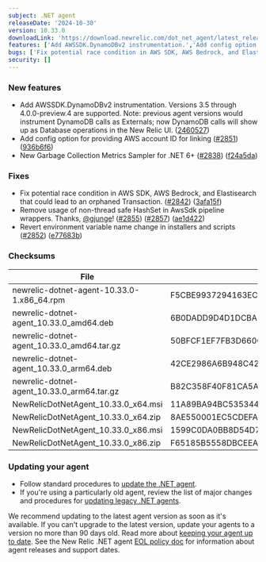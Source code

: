 ```yaml
---
subject: .NET agent
releaseDate: '2024-10-30'
version: 10.33.0
downloadLink: 'https://download.newrelic.com/dot_net_agent/latest_release'
features: ['Add AWSSDK.DynamoDBv2 instrumentation.','Add config option for providing AWS account ID for linking.','New Garbage Collection Metrics Sampler for .NET 6+.']
bugs: ['Fix potential race condition in AWS SDK, AWS Bedrock, and Elastisearch that could lead to an orphaned Transaction.','Remove usage of non-thread safe HashSet in AwsSdk pipeline wrappers.','Revert environment variable name change in installers and scripts.']
security: []
---
```


### New features

* Add AWSSDK.DynamoDBv2 instrumentation.  Versions 3.5 through 4.0.0-preview.4 are supported.  Note: previous agent versions would instrument DynamoDB calls as Externals; now DynamoDB calls will show up as Database operations in the New Relic UI. ([2460527](https://github.com/newrelic/newrelic-dotnet-agent/commit/2460527c83c0b196329a2e2b61e435cd20cd6dbd))
* Add config option for providing AWS account ID for linking ([#2851](https://github.com/newrelic/newrelic-dotnet-agent/issues/2851)) ([936b6f6](https://github.com/newrelic/newrelic-dotnet-agent/commit/936b6f63c837dd03222281870ae5db40574693ff))
* New Garbage Collection Metrics Sampler for .NET 6+ ([#2838](https://github.com/newrelic/newrelic-dotnet-agent/issues/2838)) ([f24a5da](https://github.com/newrelic/newrelic-dotnet-agent/commit/f24a5daa2cc6117a73eac96f2a45d738335d063a))

### Fixes

* Fix potential race condition in AWS SDK, AWS Bedrock, and Elastisearch that could lead to an orphaned Transaction. ([#2842](https://github.com/newrelic/newrelic-dotnet-agent/issues/2842)) ([3afa15f](https://github.com/newrelic/newrelic-dotnet-agent/commit/3afa15f3cf70d4bda5cecbd728c377ad7cb4ff28))
* Remove usage of non-thread safe HashSet in AwsSdk pipeline wrappers. Thanks, [@gjunge](https://github.com/gjunge)! ([#2855](https://github.com/newrelic/newrelic-dotnet-agent/issues/2855)) ([#2857](https://github.com/newrelic/newrelic-dotnet-agent/issues/2857)) ([ae1d422](https://github.com/newrelic/newrelic-dotnet-agent/commit/ae1d4220e684192525f13c670436dbf4400012bd))
* Revert environment variable name change in installers and scripts ([#2852](https://github.com/newrelic/newrelic-dotnet-agent/issues/2852)) ([e77683b](https://github.com/newrelic/newrelic-dotnet-agent/commit/e77683b7e60afa502b6e700a51945c757530a47b))

### Checksums
| File | SHA - 256  Hash |
| ---| ---|
| newrelic-dotnet-agent-10.33.0-1.x86_64.rpm | F5CBE9937294163ECC8D3F8C0FEB72DBA8F89F1E79E5F3B9AD0F244F14E86328 |
| newrelic-dotnet-agent_10.33.0_amd64.deb | 6B0DADD9D4D1DCBA3915E050878DDB0110DDF06D4EEC30A647E1996F74EDFC5B |
| newrelic-dotnet-agent_10.33.0_amd64.tar.gz | 50BFCF1EF7FB3D660C92706676C9F55309461D596E2391CCBCD2ADE1F53B9971 |
| newrelic-dotnet-agent_10.33.0_arm64.deb | 42CE2986A6B948C425EE5BBCF0FCC52E6556B318A8470A0BD9AE5E9685FDDC23 |
| newrelic-dotnet-agent_10.33.0_arm64.tar.gz | B82C358F40F81CA5A53191C16DC1258DE59FD264C7FDD4180CF4E72AD64BAB06 |
| NewRelicDotNetAgent_10.33.0_x64.msi | 11A89BA94BC535344AF75DFEE9C5C317CA2C3E2F27AF3AECAA61F9DB01408DB9 |
| NewRelicDotNetAgent_10.33.0_x64.zip | 8AE550001EC5CDEFA51E234F84D4F135E8103A0E51ECE8B5251AD988F283F1E7 |
| NewRelicDotNetAgent_10.33.0_x86.msi | 1599C0DA0BB8D54D7EDF4885FAE2073644E6B450DEDB9DA4A43614E117620089 |
| NewRelicDotNetAgent_10.33.0_x86.zip | F65185B5558DBCEEA1C093671D413D7AC679312EF1EF70C69A194C759C1CFC7F |


### Updating your agent

* Follow standard procedures to [update the .NET agent](/docs/agents/net-agent/installation-configuration/update-net-agent).
* If you're using a particularly old agent, review the list of major changes and procedures for [updating legacy .NET agents](/docs/apm/agents/net-agent/installation/update-net-agent/#updating_older_net).

We recommend updating to the latest agent version as soon as it's available. If you can't upgrade to the latest version, update your agents to a version no more than 90 days old. Read more about [keeping your agent up to date](/docs/new-relic-solutions/new-relic-one/install-configure/update-new-relic-agent).
See the New Relic .NET agent [EOL policy doc](/docs/apm/agents/net-agent/getting-started/net-agent-eol-policy) for information about agent releases and support dates.

